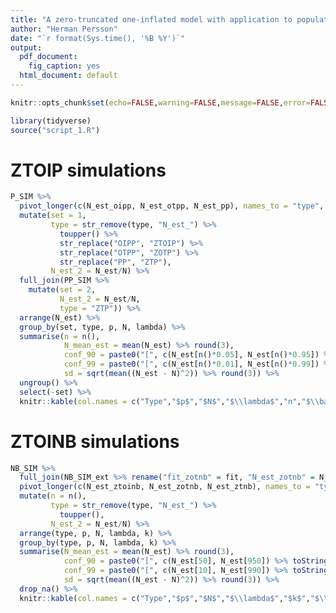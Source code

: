 ```yaml
---
title: "A zero-truncated one-inflated model with application to population monitoring: Simulations data"
author: "Herman Persson"
date: "`r format(Sys.time(), '%B %Y')`"
output:
  pdf_document:
    fig_caption: yes
  html_document: default
---
```


```r
knitr::opts_chunk$set(echo=FALSE,warning=FALSE,message=FALSE,error=FALSE)
```

```r
library(tidyverse)
source("script_1.R")
```

# ZTOIP simulations

```r
P_SIM %>%
  pivot_longer(c(N_est_oipp, N_est_otpp, N_est_pp), names_to = "type", values_to = "N_est") %>%
  mutate(set = 1,
         type = str_remove(type, "N_est_") %>% 
           toupper() %>%
           str_replace("OIPP", "ZTOIP") %>%
           str_replace("OTPP", "ZOTP") %>%
           str_replace("PP", "ZTP"),
         N_est_2 = N_est/N) %>%
  full_join(PP_SIM %>%
    mutate(set = 2,
           N_est_2 = N_est/N, 
           type = "ZTP")) %>%
  arrange(N_est) %>%
  group_by(set, type, p, N, lambda) %>%
  summarise(n = n(),
            N_mean_est = mean(N_est) %>% round(3), 
            conf_90 = paste0("[", c(N_est[n()*0.05], N_est[n()*0.95]) %>% toString(), "]"), 
            conf_99 = paste0("[", c(N_est[n()*0.01], N_est[n()*0.99]) %>% toString(), "]"), 
            sd = sqrt(mean((N_est - N)^2)) %>% round(3)) %>%
  ungroup() %>%
  select(-set) %>%
  knitr::kable(col.names = c("Type","$p$","$N$","$\\lambda$","n","$\\bar N$","90% CI","99% CI","RMSE"))
```

# ZTOINB simulations

```r
NB_SIM %>%
  full_join(NB_SIM_ext %>% rename("fit_zotnb" = fit, "N_est_zotnb" = N_est)) %>%
  pivot_longer(c(N_est_ztoinb, N_est_zotnb, N_est_ztnb), names_to = "type", values_to = "N_est") %>%
  mutate(n = n(),
         type = str_remove(type, "N_est_") %>% 
           toupper(),
         N_est_2 = N_est/N) %>%
  arrange(type, p, N, lambda, k) %>%
  group_by(type, p, N, lambda, k) %>%
  summarise(N_mean_est = mean(N_est) %>% round(3), 
            conf_90 = paste0("[", c(N_est[50], N_est[950]) %>% toString(), "]"), 
            conf_99 = paste0("[", c(N_est[10], N_est[990]) %>% toString(), "]"), 
            sd = sqrt(mean((N_est - N)^2)) %>% round(3)) %>%
  drop_na() %>%
  knitr::kable(col.names = c("Type","$p$","$N$","$\\lambda$","$k$","$\\bar N$","90% CI","99% CI","RMSE"))
```

